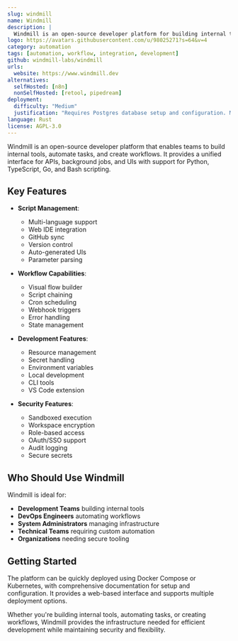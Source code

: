```yaml
---
slug: windmill
name: Windmill
description: |
  Windmill is an open-source developer platform for building internal tools, automating tasks, and creating workflows. It provides a unified interface for APIs, background jobs, and UIs with support for multiple programming languages.
logo: https://avatars.githubusercontent.com/u/98025271?s=64&v=4
category: automation
tags: [automation, workflow, integration, development]
github: windmill-labs/windmill
urls:
  website: https://www.windmill.dev
alternatives:
  selfHosted: [n8n]
  nonSelfHosted: [retool, pipedream]
deployment:
  difficulty: "Medium"
  justification: "Requires Postgres database setup and configuration. Multiple components need to be managed."
language: Rust
license: AGPL-3.0
---
```


Windmill is an open-source developer platform that enables teams to build internal tools, automate tasks, and create workflows. It provides a unified interface for APIs, background jobs, and UIs with support for Python, TypeScript, Go, and Bash scripting.

## Key Features

- **Script Management**:

  - Multi-language support
  - Web IDE integration
  - GitHub sync
  - Version control
  - Auto-generated UIs
  - Parameter parsing

- **Workflow Capabilities**:

  - Visual flow builder
  - Script chaining
  - Cron scheduling
  - Webhook triggers
  - Error handling
  - State management

- **Development Features**:

  - Resource management
  - Secret handling
  - Environment variables
  - Local development
  - CLI tools
  - VS Code extension

- **Security Features**:
  - Sandboxed execution
  - Workspace encryption
  - Role-based access
  - OAuth/SSO support
  - Audit logging
  - Secure secrets

## Who Should Use Windmill

Windmill is ideal for:

- **Development Teams** building internal tools
- **DevOps Engineers** automating workflows
- **System Administrators** managing infrastructure
- **Technical Teams** requiring custom automation
- **Organizations** needing secure tooling

## Getting Started

The platform can be quickly deployed using Docker Compose or Kubernetes, with comprehensive documentation for setup and configuration. It provides a web-based interface and supports multiple deployment options.

Whether you're building internal tools, automating tasks, or creating workflows, Windmill provides the infrastructure needed for efficient development while maintaining security and flexibility.
